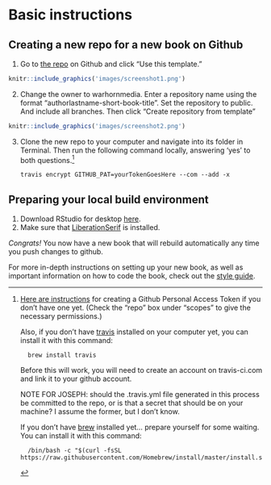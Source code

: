 # Basic instructions

## Creating a new repo for a new book on Github

1. Go to [the repo](https://github.com/warhornmedia/warhorn-classics-book-template) on Github and click "Use this template." 

```r
knitr::include_graphics('images/screenshot1.png')
```

2. Change the owner to warhornmedia. Enter a repository name using the format "authorlastname-short-book-title". Set the repository to public. And include all branches. Then click "Create repository from template"

```r
knitr::include_graphics('images/screenshot2.png')
```

3. Clone the new repo to your computer and navigate into its folder in Terminal. Then run the following command locally, answering 'yes' to both questions.[^1] 

    ```
    travis encrypt GITHUB_PAT=yourTokenGoesHere --com --add -x
    ```

## Preparing your local build environment

1. Download RStudio for desktop [here](https://rstudio.com/products/rstudio/).
2. Make sure that [LiberationSerif](https://www.fontsquirrel.com/fonts/liberation-serif) is installed.

[^1]: [Here are instructions](https://docs.github.com/en/free-pro-team@latest/github/authenticating-to-github/creating-a-personal-access-token) for creating a Github Personal Access Token if you don't have one yet. (Check the “repo” box under "scopes" to give the necessary permissions.)

    Also, if you don't have [travis](https://github.com/travis-ci/travis.rb#installation) installed on your computer yet, you can install it with this command: 

    ```
      brew install travis
    ```
    
    Before this will work, you will need to create an account on travis-ci.com and link it to your github account.
    
    NOTE FOR JOSEPH: should the .travis.yml file generated in this process be committed to the repo, or is that a secret that should be on your machine? I assume the former, but I don't know.

    If you don't have [brew](https://brew.sh) installed yet... prepare yourself for some waiting. You can install it with this command:

    ```
      /bin/bash -c "$(curl -fsSL https://raw.githubusercontent.com/Homebrew/install/master/install.sh)"
    ```

*Congrats!* You now have a new book that will rebuild automatically any time you push changes to github.

For more in-depth instructions on setting up your new book, as well as important information on how to code the book, check out the [style guide](https://warhornmedia.github.io/style-guide).
